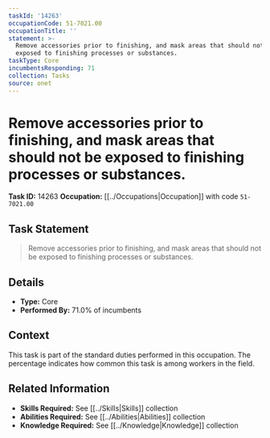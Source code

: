 ```yaml
---
taskId: '14263'
occupationCode: 51-7021.00
occupationTitle: ''
statement: >-
  Remove accessories prior to finishing, and mask areas that should not be
  exposed to finishing processes or substances.
taskType: Core
incumbentsResponding: 71
collection: Tasks
source: onet
---
```

# Remove accessories prior to finishing, and mask areas that should not be exposed to finishing processes or substances.

**Task ID:** 14263
**Occupation:** [[../Occupations|Occupation]] with code `51-7021.00`

## Task Statement

> Remove accessories prior to finishing, and mask areas that should not be exposed to finishing processes or substances.

## Details

- **Type:** Core
- **Performed By:** 71.0% of incumbents

## Context

This task is part of the standard duties performed in this occupation. The percentage indicates how common this task is among workers in the field.

## Related Information

- **Skills Required:** See [[../Skills|Skills]] collection
- **Abilities Required:** See [[../Abilities|Abilities]] collection
- **Knowledge Required:** See [[../Knowledge|Knowledge]] collection
